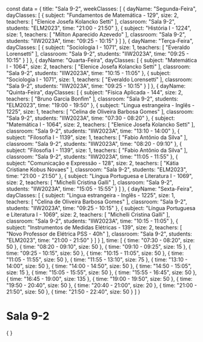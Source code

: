 const data = {
  title: "Sala 9-2",
  weekClasses: [
    {
      dayName: "Segunda-Feira",
      dayClasses: [
        {
          subject: "Fundamentos de Matemática - 129",
          size: 2,
          teachers: [
            "Elenice Josefa Kolancko Setti"
          ],
          classroom: "Sala 9-2",
          students: "ELM2023",
          time: "21:00 - 21:50"
        },
        {
          subject: "História I - 1224",
          size: 1,
          teachers: [
            "Milton Aparecido Azevedo"
          ],
          classroom: "Sala 9-2",
          students: "IIW2023A",
          time: "09:25 - 10:15"
        }
      ]
    },
    {
      dayName: "Terça-Feira",
      dayClasses: [
        {
          subject: "Sociologia I - 1071",
          size: 1,
          teachers: [
            "Everaldo Lorensetti"
          ],
          classroom: "Sala 9-2",
          students: "IIW2023A",
          time: "09:25 - 10:15"
        }
      ]
    },
    {
      dayName: "Quarta-Feira",
      dayClasses: [
        {
          subject: "Matemática I - 1064",
          size: 2,
          teachers: [
            "Elenice Josefa Kolancko Setti"
          ],
          classroom: "Sala 9-2",
          students: "IIW2023A",
          time: "10:15 - 11:05"
        },
        {
          subject: "Sociologia I - 1071",
          size: 1,
          teachers: [
            "Everaldo Lorensetti"
          ],
          classroom: "Sala 9-2",
          students: "IIW2023A",
          time: "09:25 - 10:15"
        }
      ]
    },
    {
      dayName: "Quinta-Feira",
      dayClasses: [
        {
          subject: "Física Aplicada - 144",
          size: 2,
          teachers: [
            "Bruno Garcia Bonfim"
          ],
          classroom: "Sala 9-2",
          students: "ELM2023",
          time: "19:00 - 19:50"
        },
        {
          subject: "Lingua estrangeira - Inglês - 1225",
          size: 1,
          teachers: [
            "Celina de Oliveira Barbosa Gomes"
          ],
          classroom: "Sala 9-2",
          students: "IIW2023A",
          time: "07:30 - 08:20"
        },
        {
          subject: "Matemática I - 1064",
          size: 2,
          teachers: [
            "Elenice Josefa Kolancko Setti"
          ],
          classroom: "Sala 9-2",
          students: "IIW2023A",
          time: "13:10 - 14:00"
        },
        {
          subject: "Filosofia I - 1139",
          size: 1,
          teachers: [
            "Fabio Antônio da Silva"
          ],
          classroom: "Sala 9-2",
          students: "IIW2023A",
          time: "08:20 - 09:10"
        },
        {
          subject: "Filosofia I - 1139",
          size: 1,
          teachers: [
            "Fabio Antônio da Silva"
          ],
          classroom: "Sala 9-2",
          students: "IIW2023A",
          time: "11:05 - 11:55"
        },
        {
          subject: "Comunicação e Expressão - 128",
          size: 2,
          teachers: [
            "Kátia Cristiane Kobus Novaes"
          ],
          classroom: "Sala 9-2",
          students: "ELM2023",
          time: "21:00 - 21:50"
        },
        {
          subject: "Língua Portuguesa e Literatura I - 1069",
          size: 2,
          teachers: [
            "Michelli Cristina Galli"
          ],
          classroom: "Sala 9-2",
          students: "IIW2023A",
          time: "15:05 - 15:55"
        }
      ]
    },
    {
      dayName: "Sexta-Feira",
      dayClasses: [
        {
          subject: "Lingua estrangeira - Inglês - 1225",
          size: 1,
          teachers: [
            "Celina de Oliveira Barbosa Gomes"
          ],
          classroom: "Sala 9-2",
          students: "IIW2023A",
          time: "09:25 - 10:15"
        },
        {
          subject: "Língua Portuguesa e Literatura I - 1069",
          size: 2,
          teachers: [
            "Michelli Cristina Galli"
          ],
          classroom: "Sala 9-2",
          students: "IIW2023A",
          time: "10:15 - 11:05"
        },
        {
          subject: "Instrumentos de Medidas Elétricas - 139",
          size: 2,
          teachers: [
            "Novo Professor de Elétrica PSS - 40h"
          ],
          classroom: "Sala 9-2",
          students: "ELM2023",
          time: "21:00 - 21:50"
        }
      ]
    }
  ],
  time: [
    {
      time: "07:30 - 08:20",
      size: 50
    },
    {
      time: "08:20 - 09:10",
      size: 50
    },
    {
      time: "09:10 - 09:25",
      size: 15
    },
    {
      time: "09:25 - 10:15",
      size: 50
    },
    {
      time: "10:15 - 11:05",
      size: 50
    },
    {
      time: "11:05 - 11:55",
      size: 50
    },
    {
      time: "11:55 - 13:10",
      size: 75
    },
    {
      time: "13:10 - 14:00",
      size: 50
    },
    {
      time: "14:00 - 14:50",
      size: 50
    },
    {
      time: "14:50 - 15:05",
      size: 15
    },
    {
      time: "15:05 - 15:55",
      size: 50
    },
    {
      time: "15:55 - 16:45",
      size: 50
    },
    {
      time: "16:45 - 19:00",
      size: 135
    },
    {
      time: "19:00 - 19:50",
      size: 50
    },
    {
      time: "19:50 - 20:40",
      size: 50
    },
    {
      time: "20:40 - 21:00",
      size: 20
    },
    {
      time: "21:00 - 21:50",
      size: 50
    },
    {
      time: "21:50 - 22:40",
      size: 50
    }
  ]
}

# Sala 9-2

<div>
    {
        <Grid
            title={data.title} 
            weekClasses={data.weekClasses} 
            time={data.time}
        />
    }
</div>